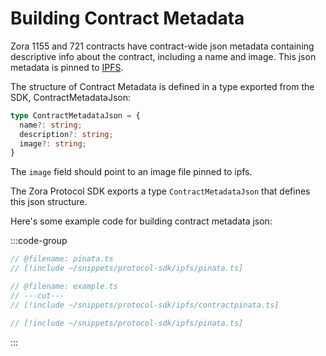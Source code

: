 # Building Contract Metadata

Zora 1155 and 721 contracts have contract-wide json metadata containing descriptive info
about the contract, including a name and image.  This json metadata is pinned to [IPFS](https://ipfs.tech/).


The structure of Contract Metadata is defined in a type exported from the SDK, ContractMetadataJson:

```ts
type ContractMetadataJson = {
  name?: string;
  description?: string;
  image?: string;
} 
```

The `image` field should point to an image file pinned to ipfs.

The Zora Protocol SDK exports a type `ContractMetadataJson` that defines this json structure.

Here's some example code for building contract metadata json:

:::code-group

```ts twoslash [example.ts]
// @filename: pinata.ts
// [!include ~/snippets/protocol-sdk/ipfs/pinata.ts]

// @filename: example.ts
// ---cut---
// [!include ~/snippets/protocol-sdk/ipfs/contractpinata.ts]
```

```ts twoslash [pinata.ts]
// [!include ~/snippets/protocol-sdk/ipfs/pinata.ts]
```

:::